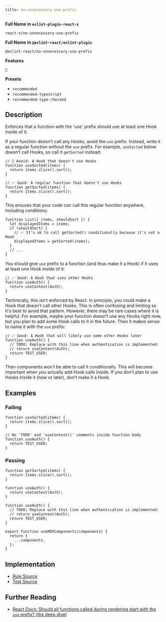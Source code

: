 ```yaml
---
title: no-unnecessary-use-prefix
---
```


**Full Name in `eslint-plugin-react-x`**

```plain copy
react-x/no-unnecessary-use-prefix
```

**Full Name in `@eslint-react/eslint-plugin`**

```plain copy
@eslint-react/no-unnecessary-use-prefix
```

**Features**

`🧪`

**Presets**

- `recommended`
- `recommended-typescript`
- `recommended-type-checked`

## Description

Enforces that a function with the 'use' prefix should use at least one Hook inside of it.

If your function doesn’t call any Hooks, avoid the `use` prefix. Instead, write it as a regular function without the `use` prefix. For example, `useSorted` below doesn’t call Hooks, so call it `getSorted` instead:

```tsx
// 🔴 Avoid: A Hook that doesn't use Hooks
function useSorted(items) {
  return items.slice().sort();
}
```

```tsx
// ✅ Good: A regular function that doesn't use Hooks
function getSorted(items) {
  return items.slice().sort();
}
```

This ensures that your code can call this regular function anywhere, including conditions:

```tsx
function List({ items, shouldSort }) {
  let displayedItems = items;
  if (shouldSort) {
    // ✅ It's ok to call getSorted() conditionally because it's not a Hook
    displayedItems = getSorted(items);
  }
  // ...
}
```

You should give `use` prefix to a function (and thus make it a Hook) if it uses at least one Hook inside of it:

```tsx
// ✅ Good: A Hook that uses other Hooks
function useAuth() {
  return useContext(Auth);
}
```

Technically, this isn’t enforced by React. In principle, you could make a Hook that doesn’t call other Hooks. This is often confusing and limiting so it's best to avoid that pattern. However, there may be rare cases where it is helpful. For example, maybe your function doesn’t use any Hooks right now, but you plan to add some Hook calls to it in the future. Then it makes sense to name it with the `use` prefix:

```tsx
// ✅ Good: A Hook that will likely use some other Hooks later
function useAuth() {
  // TODO: Replace with this line when authentication is implemented:
  // return useContext(Auth);
  return TEST_USER;
}
```

Then components won’t be able to call it conditionally. This will become important when you actually add Hook calls inside. If you don’t plan to use Hooks inside it (now or later), don’t make it a Hook.

## Examples

### Failing

```tsx
function useSorted(items) {
  return items.slice().sort();
}
```

```tsx
// No 'TODO' and 'useContext()' comments inside function body
function useAuth() {
  return TEST_USER;
}
```

### Passing

```tsx
function getSorted(items) {
  return items.slice().sort();
}
```

```tsx
function useAuth() {
  return useContext(Auth);
}
```

```tsx
function useAuth() {
  // TODO: Replace with this line when authentication is implemented:
  // return useContext(Auth);
  return TEST_USER;
}
```

```tsx
export function useMDXComponents(components) {
  return {
    ...components,
  };
}
```

## Implementation

- [Rule Source](https://github.com/Rel1cx/eslint-react/tree/main/packages/plugins/eslint-plugin-react-x/src/rules/no-unnecessary-use-prefix.ts)
- [Test Source](https://github.com/Rel1cx/eslint-react/tree/main/packages/plugins/eslint-plugin-react-x/src/rules/no-unnecessary-use-prefix.spec.ts)

## Further Reading

- [React Docs: Should all functions called during rendering start with the `use` prefix? (the deep dive)](https://react.dev/learn/reusing-logic-with-custom-hooks#should-all-functions-called-during-rendering-start-with-the-use-prefix)
